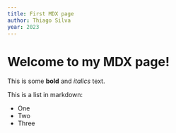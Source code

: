 ```yaml
---
title: First MDX page
author: Thiago Silva
year: 2023
---
```


# Welcome to my MDX page!  
 
This is some **bold** and _italics_ text.  
 
This is a list in markdown:  
 
- One  
- Two  
- Three
 
